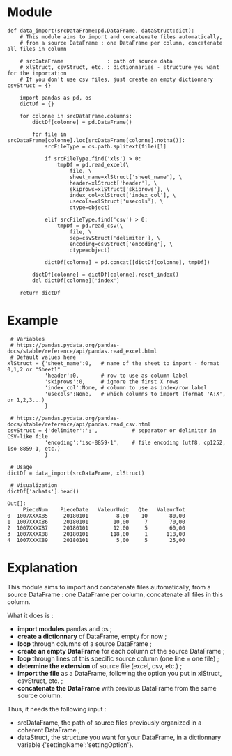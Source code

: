 = Module =
<source lang="python3">
def data_import(srcDataFrame:pd.DataFrame, dataStruct:dict):
    # This module aims to import and concatenate files automatically,
    # from a source DataFrame : one DataFrame per column, concatenate all files in column
    
    # srcDataFrame              : path of source data
    # xlStruct, csvStruct, etc. : dictionnaries - structure you want for the importation
    # If you don't use csv files, just create an empty dictionnary csvStruct = {}
        
    import pandas as pd, os
    dictDf = {}
    
    for colonne in srcDataFrame.columns:
        dictDf[colonne] = pd.DataFrame()
        
        for file in srcDataFrame[colonne].loc[srcDataFrame[colonne].notna()]:
            srcFileType = os.path.splitext(file)[1]
            
            if srcFileType.find('xls') > 0:
                tmpDf = pd.read_excel(\
                    file, \
                    sheet_name=xlStruct['sheet_name'], \
                    header=xlStruct['header'], \
                    skiprows=xlStruct['skiprows'], \
                    index_col=xlStruct['index_col'], \
                    usecols=xlStruct['usecols'], \
                    dtype=object)    
            
            elif srcFileType.find('csv') > 0:
                tmpDf = pd.read_csv(\
                    file, \
                    sep=csvStruct['delimiter'], \
                    encoding=csvStruct['encoding'], \
                    dtype=object)       
                            
            dictDf[colonne] = pd.concat([dictDf[colonne], tmpDf])
        
        dictDf[colonne] = dictDf[colonne].reset_index()
        del dictDf[colonne]['index']
        
    return dictDf
</source>

= Example =

<source lang="python3">
 # Variables
 # https://pandas.pydata.org/pandas-docs/stable/reference/api/pandas.read_excel.html
 # Default values here
xlStruct = {'sheet_name':0,   # name of the sheet to import - format 0,1,2 or "Sheet1"
            'header':0,       # row to use as column label
            'skiprows':0,     # ignore the first X rows
            'index_col':None, # column to use as index/row label
            'usecols':None,   # which columns to import (format 'A:X', or 1,2,3...)
            }

 # https://pandas.pydata.org/pandas-docs/stable/reference/api/pandas.read_csv.html
csvStruct = {'delimiter':';',           # separator or delimiter in CSV-like file
            'encoding':'iso-8859-1',    # file encoding (utf8, cp1252, iso-8859-1, etc.)
            }

 # Usage
dictDf = data_import(srcDataFrame, xlStruct)

 # Visualization
dictDf['achats'].head()
</source>

<source>
Out[]:
     PieceNum    PieceDate   ValeurUnit   Qte   ValeurTot
0  1007XXXX85     20180101         8,00    10       80,00
1  1007XXXX86     20180101        10,00     7       70,00
2  1007XXXX87     20180101        12,00     5       60,00
3  1007XXXX88     20180101       118,00     1      118,00
4  1007XXXX89     20180101         5,00     5       25,00
</source>


= Explanation =

This module aims to import and concatenate files automatically, from a source DataFrame : one DataFrame per column, concatenate all files in this column.

What it does is :
* '''import modules''' pandas and os ;
* '''create a dictionnary''' of DataFrame, empty for now ;
* '''loop''' through columns of a source DataFrame ;
* '''create an empty DataFrame''' for each column of the source DataFrame ;
* '''loop''' through lines of this specific source column (one line = one file) ;
* '''determine the extension''' of source file (excel, csv, etc.) ;
* '''import the file''' as a DataFrame, following the option you put in xlStruct, csvStruct, etc. ;
* '''concatenate the DataFrame''' with previous DataFrame from the same source column.


Thus, it needs the following input :
* srcDataFrame, the path of source files previously organized in a coherent DataFrame ;
* dataStruct, the structure you want for your DataFrame, in a dictionnary variable {'settingName':'settingOption'}.
